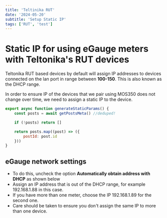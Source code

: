 ```yaml
---
title: 'Teltinika RUT'
date: '2024-05-20'
subtitle: 'Setup Static IP'
tags: ['RUT', 'test']
---
```


# Static IP for using eGauge meters with Teltonika's RUT devices

Teltonika RUT based devices by default will assign IP addresses to devices connected on the lan port in range between **100-150**. This is also known as the DHCP range.

In order to ensure IP of the devices that we pair using MOS350 does not change over time, we need to assign a static IP to the device.


```jsx  title="Sample"
export async function generateStaticParams() {
    const posts = await getPostsMeta() //deduped!

    if (!posts) return []

    return posts.map((post) => ({
        postId: post.id
    }))
}
```


## eGauge network settings

- To do this, uncheck the option **Automatically obtain address with DHCP** as shown below
- Assign an IP address that is out of the DHCP range, for example 192.168.1.88 in this case.
- If you have more than one meter, choose the IP 192.168.1.89 for the second one.
- Care should be taken to ensure you don't assign the same IP to more than one device.
